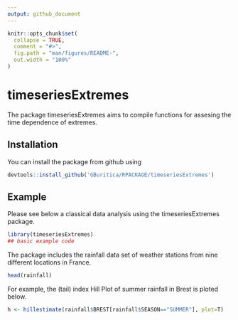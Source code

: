 ```yaml
---
output: github_document
---
```


<!-- README.md is generated from README.Rmd. Please edit that file -->

```r
knitr::opts_chunk$set(
  collapse = TRUE,
  comment = "#>",
  fig.path = "man/figures/README-",
  out.width = "100%"
)
```

# timeseriesExtremes

<!-- badges: start -->
<!-- badges: end -->

The package timeseriesExtremes aims to compile functions for assesing the time dependence of extremes.

## Installation

<!-- You can install the released version of timeseriesExtremes from [CRAN](https://CRAN.R-project.org) with: -->

You can install the package from github using

``` r
devtools::install_github('GBuritica/RPACKAGE/timeseriesExtremes')
```

## Example

Please see below a classical data analysis using the timeseriesExtremes package.

```r
library(timeseriesExtremes)
## basic example code
```

The package includes the rainfall data set of weather stations from nine different locations in France.

```r
head(rainfall)
```

For example, the (tail) index Hill Plot of summer rainfall in Brest is ploted below.

```r
h <- hillestimate(rainfall$BREST[rainfall$SEASON=="SUMMER"], plot=T)
```


